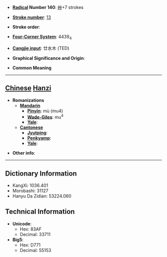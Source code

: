 * '''[[Wiktionary:Chinese radical index| Radical]] Number 140''': [[Wiktionary:Chinese radical index 艸|艸]]+7 strokes

* '''[[Wiktionary:Chinese total strokes index|Stroke number]]''': [[Wiktionary:Chinese total strokes index 13|13]]

* '''Stroke order''': 

* '''[[Wiktionary:Chinese four corner index|Four-Corner System]]''': 4439<sub>4</sub>

* '''[[Wiktionary:Chinese Cangjie index|Cangjie input]]''': 廿水木 (TED)

* '''Graphical Significance and Origin''': 

* '''Common Meaning'''

----

== [[Chinese]] [[Hanzi]] ==

* '''Romanizations'''
** '''[[Mandarin]]'''
*** '''[[Pinyin]]''': mù (mu4)
*** '''[[Wade-Giles]]''': mu<sup>4</sup>
*** '''[[Yale]]''': 
** '''[[Cantonese]]'''
*** '''[[Jyutping]]''':
*** '''[[Penkyamp]]''': 
*** '''[[Yale]]''': 

* '''Other info''': 

----

== Dictionary Information ==

* KangXi: 1036.401
* Morobashi: 31127
* Hanyu Da Zidian: 53224.060

== Technical Information ==

* '''Unicode''':
** Hex: 83AF
** Decimal: 33711
* '''Big5''':
** Hex: D771
** Decimal: 55153